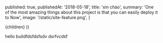 
  published: true,
  publishedAt: '2018-05-18',
  title: 'xin chào',
  summary:
    'One of the most amazing things about this project is that you can easily deploy it to Now',
  image: '/static/site-feature.png',
}

  <BlogPost path={router.pathname} meta={meta}>
    {children}
  </BlogPost>
))

hello buildfdsfdsfsdv  dsrfvcdsf